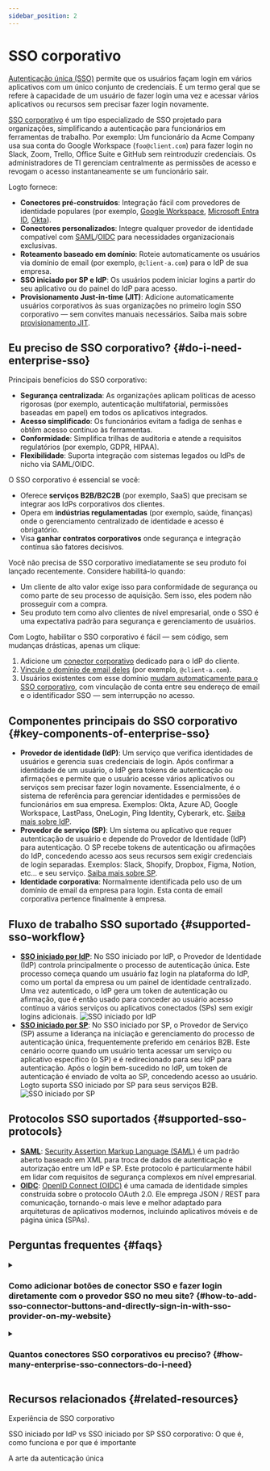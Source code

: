 ```yaml
---
sidebar_position: 2
---
```


# SSO corporativo

[Autenticação única (SSO)](https://auth.wiki/single-sign-on) permite que os usuários façam login em vários aplicativos com um único conjunto de credenciais. É um termo geral que se refere à capacidade de um usuário de fazer login uma vez e acessar vários aplicativos ou recursos sem precisar fazer login novamente.

[SSO corporativo](https://auth-wiki.logto.io/enterprise-sso) é um tipo especializado de SSO projetado para organizações, simplificando a autenticação para funcionários em ferramentas de trabalho. Por exemplo: Um funcionário da Acme Company usa sua conta do Google Workspace (`foo@client.com`) para fazer login no Slack, Zoom, Trello, Office Suite e GitHub sem reintroduzir credenciais. Os administradores de TI gerenciam centralmente as permissões de acesso e revogam o acesso instantaneamente se um funcionário sair.

Logto fornece:

- **Conectores pré-construídos**: Integração fácil com provedores de identidade populares (por exemplo, [Google Workspace](/integrations/google-workspace), [Microsoft Entra ID](/integrations/entra-id-saml), [Okta](/integrations/okta)).
- **Conectores personalizados**: Integre qualquer provedor de identidade compatível com [SAML](/integrations/saml-sso)/[OIDC](/integrations/oidc-sso) para necessidades organizacionais exclusivas.
- **Roteamento baseado em domínio**: Roteie automaticamente os usuários via domínio de email (por exemplo, `@client-a.com`) para o IdP de sua empresa.
- **SSO iniciado por SP e IdP**: Os usuários podem iniciar logins a partir do seu aplicativo ou do painel do IdP para acesso.
- **Provisionamento Just-in-time (JIT)**: Adicione automaticamente usuários corporativos às suas organizações no primeiro login SSO corporativo — sem convites manuais necessários. Saiba mais sobre [provisionamento JIT](/organizations/just-in-time-provisioning#enterprise-sso-provisioning).

## Eu preciso de SSO corporativo? \{#do-i-need-enterprise-sso}

Principais benefícios do SSO corporativo:

- **Segurança centralizada**: As organizações aplicam políticas de acesso rigorosas (por exemplo, autenticação multifatorial, permissões baseadas em papel) em todos os aplicativos integrados.
- **Acesso simplificado**: Os funcionários evitam a fadiga de senhas e obtêm acesso contínuo às ferramentas.
- **Conformidade**: Simplifica trilhas de auditoria e atende a requisitos regulatórios (por exemplo, GDPR, HIPAA).
- **Flexibilidade**: Suporta integração com sistemas legados ou IdPs de nicho via SAML/OIDC.

O SSO corporativo é essencial se você:

- Oferece **serviços B2B/B2C2B** (por exemplo, SaaS) que precisam se integrar aos IdPs corporativos dos clientes.
- Opera em **indústrias regulamentadas** (por exemplo, saúde, finanças) onde o gerenciamento centralizado de identidade e acesso é obrigatório.
- Visa **ganhar contratos corporativos** onde segurança e integração contínua são fatores decisivos.

Você não precisa de SSO corporativo imediatamente se seu produto foi lançado recentemente. Considere habilitá-lo quando:

- Um cliente de alto valor exige isso para conformidade de segurança ou como parte de seu processo de aquisição. Sem isso, eles podem não prosseguir com a compra.
- Seu produto tem como alvo clientes de nível empresarial, onde o SSO é uma expectativa padrão para segurança e gerenciamento de usuários.

Com Logto, habilitar o SSO corporativo é fácil — sem código, sem mudanças drásticas, apenas um clique:

1. Adicione um [conector corporativo](/connectors/enterprise-connectors) dedicado para o IdP do cliente.
2. [Vincule o domínio de email deles](/end-user-flows/enterprise-sso/sp-initiated-sso#set-up-sp-initiated-sso) (por exemplo, `@client-a.com`).
3. Usuários existentes com esse domínio [mudam automaticamente para o SSO corporativo](/end-user-flows/enterprise-sso/enterprise-sso-identity#enterprise-sso-account-linking), com vinculação de conta entre seu endereço de email e o identificador SSO — sem interrupção no acesso.

## Componentes principais do SSO corporativo \{#key-components-of-enterprise-sso}

- **Provedor de identidade (IdP)**: Um serviço que verifica identidades de usuários e gerencia suas credenciais de login. Após confirmar a identidade de um usuário, o IdP gera tokens de autenticação ou afirmações e permite que o usuário acesse vários aplicativos ou serviços sem precisar fazer login novamente. Essencialmente, é o sistema de referência para gerenciar identidades e permissões de funcionários em sua empresa. Exemplos: Okta, Azure AD, Google Workspace, LastPass, OneLogin, Ping Identity, Cyberark, etc. [Saiba mais sobre IdP](https://auth.wiki/identity-provider).
- **Provedor de serviço (SP)**: Um sistema ou aplicativo que requer autenticação de usuário e depende do Provedor de Identidade (IdP) para autenticação. O SP recebe tokens de autenticação ou afirmações do IdP, concedendo acesso aos seus recursos sem exigir credenciais de login separadas. Exemplos: Slack, Shopify, Dropbox, Figma, Notion, etc... e seu serviço. [Saiba mais sobre SP](https://auth.wiki/service-provider).
- **Identidade corporativa**: Normalmente identificada pelo uso de um domínio de email da empresa para login. Esta conta de email corporativa pertence finalmente à empresa.

## Fluxo de trabalho SSO suportado \{#supported-sso-workflow}

- [**SSO iniciado por IdP**](/end-user-flows/enterprise-sso/idp-initiated-sso): No SSO iniciado por IdP, o Provedor de Identidade (IdP) controla principalmente o processo de autenticação única. Este processo começa quando um usuário faz login na plataforma do IdP, como um portal da empresa ou um painel de identidade centralizado. Uma vez autenticado, o IdP gera um token de autenticação ou afirmação, que é então usado para conceder ao usuário acesso contínuo a vários serviços ou aplicativos conectados (SPs) sem exigir logins adicionais.
  <img src="/img/assets/idp-initiated-sso.png" alt="SSO iniciado por IdP" />
- [**SSO iniciado por SP**](/end-user-flows/enterprise-sso/sp-initiated-sso): No SSO iniciado por SP, o Provedor de Serviço (SP) assume a liderança na iniciação e gerenciamento do processo de autenticação única, frequentemente preferido em cenários B2B. Este cenário ocorre quando um usuário tenta acessar um serviço ou aplicativo específico (o SP) e é redirecionado para seu IdP para autenticação. Após o login bem-sucedido no IdP, um token de autenticação é enviado de volta ao SP, concedendo acesso ao usuário. Logto suporta SSO iniciado por SP para seus serviços B2B.
  <img src="/img/assets/sp-initiated-sso.png" alt="SSO iniciado por SP" />

## Protocolos SSO suportados \{#supported-sso-protocols}

- [**SAML**](/integrations/saml-sso): [Security Assertion Markup Language (SAML)](https://auth.wiki/saml) é um padrão aberto baseado em XML para troca de dados de autenticação e autorização entre um IdP e SP. Este protocolo é particularmente hábil em lidar com requisitos de segurança complexos em nível empresarial.
- [**OIDC**](/integrations/oidc-sso): [OpenID Connect (OIDC)](https://auth.wiki/openid-connect) é uma camada de identidade simples construída sobre o protocolo OAuth 2.0. Ele emprega JSON / REST para comunicação, tornando-o mais leve e melhor adaptado para arquiteturas de aplicativos modernos, incluindo aplicativos móveis e de página única (SPAs).

## Perguntas frequentes \{#faqs}

<details>
  <summary>

### Como adicionar botões de conector SSO e fazer login diretamente com o provedor SSO no meu site? \{#how-to-add-sso-connector-buttons-and-directly-sign-in-with-sso-provider-on-my-website}

</summary>

Logto permite que você adicione botões de login social ao seu site e inicie o processo de login SSO diretamente sem mostrar o formulário de login padrão. Confira nosso guia de [Login direto](/end-user-flows/authentication-parameters/direct-sign-in/) para instruções detalhadas.

</details>

<details>
  <summary>

### Quantos conectores SSO corporativos eu preciso? \{#how-many-enterprise-sso-connectors-do-i-need}

</summary>

Cada cliente requer um conector exclusivo para garantir configurações isoladas, gerenciamento de funcionários e controle de permissões. Por exemplo:

- **Cliente A (Okta):** "Conector Corporativo A" usando Okta para `@client-a.com`.
- **Cliente B (Okta)**: Outro "Conector Corporativo B" usando Okta para `@client-b.com`.
- **Cliente C (Azure AD):** "Conector Corporativo C" usando Microsoft Azure AD para `@client-c.com`.

Se você precisar de acesso multi-cliente sem uma configuração por cliente, considere usar [conectores sociais](/connectors/social-connectors) (por exemplo, Google, Facebook) em vez disso, pois eles não exigem configurações de IdP específicas do cliente.

</details>

## Recursos relacionados \{#related-resources}

<Url href="https://www.youtube.com/watch?v=-mD8Sfab7sI&t=12s"> Experiência de SSO corporativo</Url>

<Url href="https://blog.logto.io/idp-vs-sp-initiated-sso">
  SSO iniciado por IdP vs SSO iniciado por SP
</Url>

<Url href="https://blog.logto.io/enterprise-sso">
  SSO corporativo: O que é, como funciona e por que é importante
</Url>

<Url href="https://blog.logto.io/single-sign-on">A arte da autenticação única</Url>
